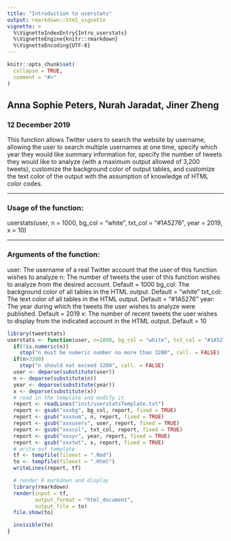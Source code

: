 ```yaml
---
title: "Introduction to userstats"
output: rmarkdown::html_vignette
vignette: >
  %\VignetteIndexEntry{Intro_userstats}
  %\VignetteEngine{knitr::rmarkdown}
  %\VignetteEncoding{UTF-8}
---
```


```r
knitr::opts_chunk$set(
  collapse = TRUE,
  comment = "#>"
)
```

## Anna Sophie Peters, Nurah Jaradat, Jiner Zheng 
### 12 December 2019

This function allows Twitter users to search the website by username, allowing 
the user to search multiple usernames at one time, specify which year they would 
like summary information for, specify the number of tweets they would like to 
analyze (with a maximum output allowed of 3,200 tweets), customize the background 
color of output tables, and customize the text color of the output with the 
assumption of knowledge of HTML color codes.

-----

### Usage of the function:

userstats(user, n = 1000, bg_col = "white", txt_col = "#1A5276", year = 2019, x = 10)

-----

### Arguments of the function:

user: The username of a real Twitter account that the user of this function wishes to analyze
n: The number of tweets the user of this function wishes to analyze from the desired account. Default = 1000
bg_col: The background color of all tables in the HTML output. Default = "white"
txt_col: The text color of all tables in the HTML output. Default = "#1A5276"
year: The year during which the tweets the user wishes to analyze were published. Default = 2019
x: The number of recent tweets the user wishes to display from the indicated account in the HTML output. Default = 10

```r
library(tweetstats)
userstats <- function(user, n=1000, bg_col = "white", txt_col = "#1A5276", year=2019, x=10){
  if(!is.numeric(n))
    stop("n must be numeric number no more than 3200", call. = FALSE)
  if(n>3200)
    stop("n should not exceed 3200", call. = FALSE)
  user <- deparse(substitute(user))
  n <- deparse(substitute(n))
  year <- deparse(substitute(year))
  x <- deparse(substitute(x))
  # read in the template and modify it
  report <- readLines("inst/userstatsTemplate.txt")
  report <- gsub("xxxbg", bg_col, report, fixed = TRUE)
  report <- gsub("xxxnum", n, report, fixed = TRUE)
  report <- gsub("xxxusers", user, report, fixed = TRUE)
  report <- gsub("xxxcol", txt_col, report, fixed = TRUE)
  report <- gsub("xxxyr", year, report, fixed = TRUE)
  report <- gsub("xxxtwt", x, report, fixed = TRUE)
  # write out template
  tf <- tempfile(fileext = ".Rmd")
  to <- tempfile(fileext = ".Html")
  writeLines(report, tf)

  # render R markdown and display
  library(rmarkdown)
  render(input = tf,
         output_format = "html_document",
         output_file = to)
  file.show(to)

  invisible(to)
}
```
